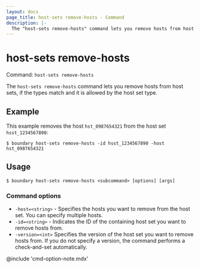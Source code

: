 ```yaml
---
layout: docs
page_title: host-sets remove-hosts - Command
description: |-
  The "host-sets remove-hosts" command lets you remove hosts from host set resources, if the types match and the operation is allowed by the host set type.
---
```


# host-sets remove-hosts

Command: `host-sets remove-hosts`

The `host-sets remove-hosts` command lets you remove hosts from host sets, if the types match and it is allowed by the host set type.

## Example

This example removes the host `hst_0987654321` from the host set `hsst_1234567890`:

```shell-session
$ boundary host-sets remove-hosts -id hsst_1234567890 -host hst_0987654321
```

## Usage

<CodeBlockConfig hideClipboard>

```shell-session
$ boundary host-sets remove-hosts <subcommand> [options] [args]
```

</CodeBlockConfig>

### Command options

- `-host=<string>` - Specifies the hosts you want to remove from the host set.
You can specify multiple hosts.
- `-id=<string>` - Indicates the ID of the containing host set you want to remove hosts from.
- `-version=<int>` Specifies the version of the host set you want to remove hosts from.
If you do not specify a version, the command performs a check-and-set automatically.

@include 'cmd-option-note.mdx'